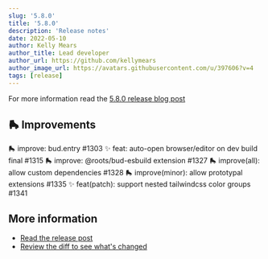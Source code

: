```yaml
---
slug: '5.8.0'
title: '5.8.0'
description: 'Release notes'
date: 2022-05-10
author: Kelly Mears
author_title: Lead developer
author_url: https://github.com/kellymears
author_image_url: https://avatars.githubusercontent.com/u/397606?v=4
tags: [release]
---
```


For more information read the [5.8.0 release blog post](/blog/5.8.0)

<!--truncate-->

## 🛼 Improvements

🛼 improve: bud.entry #1303
✨ feat: auto-open browser/editor on dev build final #1315
🛼 improve: @roots/bud-esbuild extension #1327
🛼 improve(all): allow custom dependencies #1328
🛼 improve(minor): allow prototypal extensions #1335
✨ feat(patch): support nested tailwindcss color groups #1341

## More information

- [Read the release post](/blog/5.8.0)
- [Review the diff to see what's changed](https://github.com/roots/bud/compare/v5.6.0...v5.8.0)

